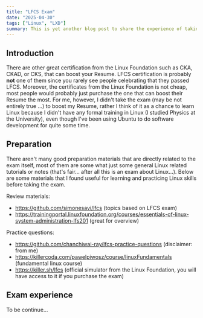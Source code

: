 ```yaml
---
title: "LFCS Exam"
date: "2025-04-30"
tags: ["Linux", "LXD"]
summary: This is yet another blog post to share the experience of taking LFCS exam.
---
```


## Introduction

There are other great certification from the Linux Foundation such as CKA, CKAD, or CKS, that can boost your Resume.
LFCS certification is probably **not** one of them since you rarely see people celebrating that they passed LFCS.
Moreover, the certificates from the Linux Foundation is not cheap, most people would probably just purchase the one that
can boost their Resume the most. For me, however, I didn't take the exam (may be not entirely true ...) to boost my
Resume, rather I think of it as a chance to learn Linux because I didn't have any formal training in Linux (I studied
Physics at the University), even though I've been using Ubuntu to do software development for quite some time.

## Preparation

There aren't many good preparation materials that are directly related to the exam itself, most of them are some what
just some general Linux related tutorials or notes (that's fair... after all this is an exam about Linux...). Below
are some materials that I found useful for learning and practicing Linux skills before taking the exam.

Review materials:

- https://github.com/simonesavi/lfcs (topics based on LFCS exam)
- https://trainingportal.linuxfoundation.org/courses/essentials-of-linux-system-administration-lfs201 (great for overview)

Practice questions:
- https://github.com/chanchiwai-ray/lfcs-practice-questions (disclaimer: from me)
- https://killercoda.com/pawelpiwosz/course/linuxFundamentals (fundamental linux course)
- https://killer.sh/lfcs (official simulator from the Linux Foundation, you will have access to it if you purchase the exam)

## Exam experience

To be continue...
